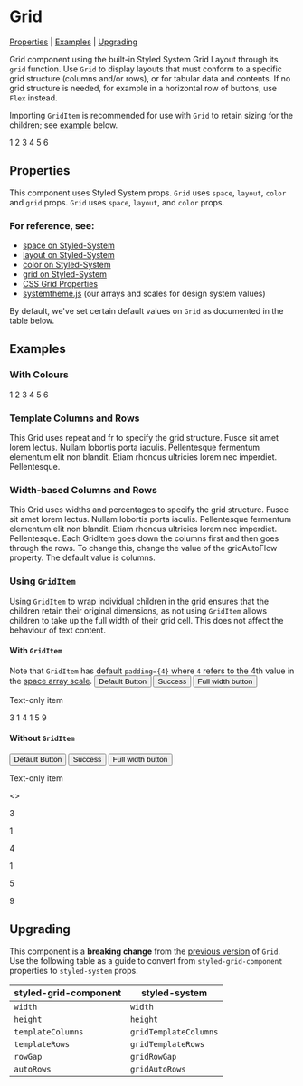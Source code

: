 
<Meta title="Components/Grid" component={Grid} />

# Grid

[Properties](#properties) | [Examples](#examples) | [Upgrading](#upgrading)

Grid component using the built-in Styled System Grid Layout through its `grid` function. Use `Grid` to display layouts that must conform to a specific grid structure (columns and/or rows), or for tabular data and contents. If no grid structure is needed, for example in a horizontal row of buttons, use `Flex` instead.

Importing `GridItem` is recommended for use with `Grid` to retain sizing for the children; see [example](#without-griditem-vs-with-griditem) below.

<Preview>
  <Story name="Basic">
    <Grid>
      <GridItem>1</GridItem>
      <GridItem>2</GridItem>
      <GridItem>3</GridItem>
      <GridItem>4</GridItem>
      <GridItem>5</GridItem>
      <GridItem>6</GridItem>
    </Grid>
  </Story>
</Preview>

## Properties

This component uses Styled System props. `Grid` uses `space`, `layout`, `color` and `grid` props. `Grid` uses `space`, `layout`, and `color` props.

### For reference, see:

- [space on Styled-System](https://styled-system.com/table#space)
- [layout on Styled-System](https://styled-system.com/table#layout)
- [color on Styled-System](https://styled-system.com/table#color)
- [grid on Styled-System](https://styled-system.com/table#space)
- [CSS Grid Properties](https://css-tricks.com/snippets/css/complete-guide-grid)
- [systemtheme.js](https://github.com/orchestrated-io/orca-design-system/blob/master/packages/orcs-design-system/lib/systemtheme.js) (our arrays and scales for design system values)

By default, we've set certain default values on `Grid` as documented in the table below.

<Props of={Grid} />

## Examples

### With Colours

<Preview>
  <Story name="With Colours">
    <Grid>
      <GridItem bg="grey">1</GridItem>
      <GridItem bg="primary" color="white">
        2
      </GridItem>
      <GridItem bg="greyLight">3</GridItem>
      <GridItem bg="greyDark">4</GridItem>
      <GridItem bg="success">5</GridItem>
      <GridItem bg="warning">6</GridItem>
    </Grid>
  </Story>
</Preview>

### Template Columns and Rows

<Preview>
  <Story name="Template Columns and Rows">
    <Grid
      gridTemplateColumns="repeat(3, 1fr)"
      gridTemplateRows="repeat(2, 1fr)"
      bg="greyLightest"
    >
      <GridItem>
        This Grid uses repeat and fr to specify the grid structure.
      </GridItem>
      <GridItem>Fusce sit amet lorem lectus.</GridItem>
      <GridItem>Nullam lobortis porta iaculis. </GridItem>
      <GridItem>Pellentesque fermentum elementum elit non blandit.</GridItem>
      <GridItem>Etiam rhoncus ultricies lorem nec imperdiet.</GridItem>
      <GridItem>Pellentesque. </GridItem>
    </Grid>
  </Story>
</Preview>

### Width-based Columns and Rows

<Preview>
  <Story name="Width-based Columns and Rows">
    <Grid
      gridTemplateColumns="25% 200px auto"
      gridTemplateRows="25% 100px auto"
      bg="greyLighter"
    >
      <GridItem>
        This Grid uses widths and percentages to specify the grid structure.
      </GridItem>
      <GridItem>Fusce sit amet lorem lectus.</GridItem>
      <GridItem>Nullam lobortis porta iaculis. </GridItem>
      <GridItem>Pellentesque fermentum elementum elit non blandit.</GridItem>
      <GridItem>Etiam rhoncus ultricies lorem nec imperdiet.</GridItem>
      <GridItem>Pellentesque. </GridItem>
      <GridItem>
        Each GridItem goes down the columns first and then goes through the
        rows.
      </GridItem>
      <GridItem>
        To change this, change the value of the gridAutoFlow property. The
        default value is columns.
      </GridItem>
    </Grid>
  </Story>
</Preview>

### Using `GridItem`

Using `GridItem` to wrap individual children in the grid ensures that the children retain their original dimensions, as not using `GridItem` allows children to take up the full width of their grid cell. This does not affect the behaviour of text content.

#### With `GridItem`
Note that `GridItem` has default `padding={4}` where `4` refers to the 4th value in the [space array scale](https://github.com/orchestrated-io/orca-design-system/blob/master/packages/orcs-design-system/lib/systemtheme.js).
<Preview>
  <Story name="Using GridItem">
    <Grid bg="greyLightest">
      <GridItem>
        <Button>Default Button</Button>
      </GridItem>
      <GridItem>
        <Button colour="successDark">Success</Button>
      </GridItem>
      <GridItem>
        <Button fullWidth>Full width button</Button>
      </GridItem>
      <GridItem>
        <p>Text-only item</p>
      </GridItem>
    </Grid>
  </Story>
</Preview>

<Preview>
  <Story name="Text With GridItem">
    <Grid bg="greyLighter">
      <GridItem>3</GridItem>
      <GridItem>1</GridItem>
      <GridItem>4</GridItem>
      <GridItem>1</GridItem>
      <GridItem>5</GridItem>
      <GridItem>9</GridItem>
    </Grid>
  </Story>
</Preview>

#### Without `GridItem`
<Preview>
  <Story name="Components Without GridItem">
    <Grid bg="greyLightest">
      <Button>Default Button</Button>
      <Button colour="successDark">Success</Button>
      <Button fullWidth>Full width button</Button>
      <p>Text-only item</p>
    </Grid>
  </Story>
</Preview>

<Preview>
  <Story name="Text Without GridItem">
    <Grid bg="greyLighter">
    <>  <p>3</p>
      <p>1</p>
      <p>4</p>
      <p>1</p>
      <p>5</p>
      <p>9</p> </>
    </Grid>
  </Story>
</Preview>

## Upgrading

This component is a **breaking change** from the [previous version](https://www.npmjs.com/package/styled-grid-component) of `Grid`. Use the following table as a guide to convert from `styled-grid-component` properties to `styled-system` props.

| **styled-grid-component** | **styled-system** |
|-----------------------|---------------|
| `width`                 | `width`         |
| `height`                | `height`        |
| `templateColumns`       | `gridTemplateColumns`     |
| `templateRows`          | `gridTemplateRows`     |
| `rowGap`                | `gridRowGap`       |
| `autoRows`              | `gridAutoRows`  |
